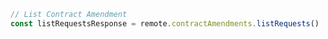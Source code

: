 ```typescript index.ts
// List Contract Amendment
const listRequestsResponse = remote.contractAmendments.listRequests()
```